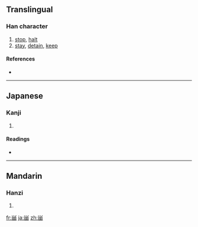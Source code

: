 {{also|畱|留}}
==Translingual==

===Han character===
{{Han char|rn=102|rad=田|as=03|sn=8|four=|canj=火田 (FW), X火田 (XFW)}}

# [[stop]], [[halt]]
# [[stay]], [[detain]], [[keep]]

====References====
* {{Han ref|kx=0760.031|dkj=21760|hdz=42531.011|uh=7544|ud=30020}}

----

==Japanese==

===Kanji===
{{ja-kanji|grade=|rs=田03}}

# {{defn|Japanese|sort=田03}}

====Readings====
* {{ja-readings|on=[[りゅう]] (ryū), [[る]] (ru)|kun=[[とめる]] (tomeru), [[とどまる]] (todomaru)|nanori=}}

----

==Mandarin==

===Hanzi===
{{cmn-hanzi|pin=[[liú]] ([[liu2]])|wg=liu<sup>2</sup>}}

# {{defn|Mandarin|sort=田03}}

[[fr:畄]]
[[ja:畄]]
[[zh:畄]]